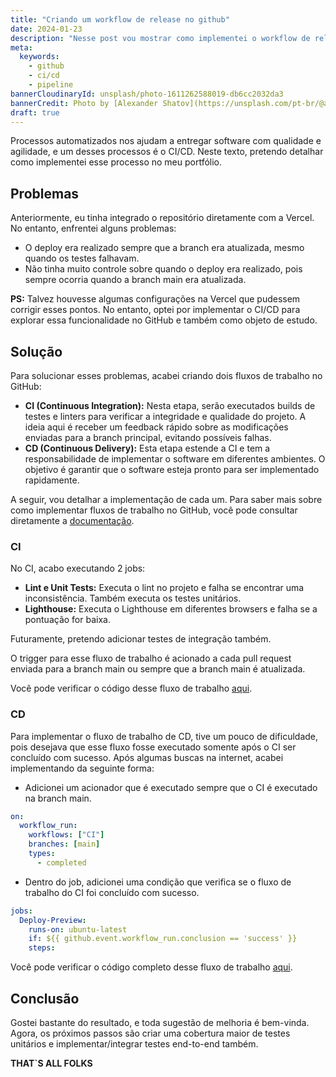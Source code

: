 ```yaml
---
title: "Criando um workflow de release no github"
date: 2024-01-23
description: "Nesse post vou mostrar como implementei o workflow de release do meu blog."
meta:
  keywords:
    - github
    - ci/cd
    - pipeline
bannerCloudinaryId: unsplash/photo-1611262588019-db6cc2032da3
bannerCredit: Photo by [Alexander Shatov](https://unsplash.com/pt-br/@alexbemore)
draft: true
---
```


Processos automatizados nos ajudam a entregar software com qualidade e agilidade, e um desses processos é o CI/CD. Neste texto, pretendo detalhar como implementei esse processo no meu portfólio.


## Problemas

Anteriormente, eu tinha integrado o repositório diretamente com a Vercel. No entanto, enfrentei alguns problemas:

- O deploy era realizado sempre que a branch era atualizada, mesmo quando os testes falhavam.
- Não tinha muito controle sobre quando o deploy era realizado, pois sempre ocorria quando a branch main era atualizada.

**PS:** Talvez houvesse algumas configurações na Vercel que pudessem corrigir esses pontos. No entanto, optei por implementar o CI/CD para explorar essa funcionalidade no GitHub e também como objeto de estudo.


## Solução

Para solucionar esses problemas, acabei criando dois fluxos de trabalho no GitHub:

- **CI (Continuous Integration):** Nesta etapa, serão executados builds de testes e linters para verificar a integridade e qualidade do projeto. A ideia aqui é receber um feedback rápido sobre as modificações enviadas para a branch principal, evitando possíveis falhas.
- **CD (Continuous Delivery):** Esta etapa estende a CI e tem a responsabilidade de implementar o software em diferentes ambientes. O objetivo é garantir que o software esteja pronto para ser implementado rapidamente.

A seguir, vou detalhar a implementação de cada um. Para saber mais sobre como implementar fluxos de trabalho no GitHub, você pode consultar diretamente a [documentação](https://docs.github.com/en/actions/using-workflows/about-workflows).

### CI

No CI, acabo executando 2 jobs:

- **Lint e Unit Tests:** Executa o lint no projeto e falha se encontrar uma inconsistência. Também executa os testes unitários.
- **Lighthouse:** Executa o Lighthouse em diferentes browsers e falha se a pontuação for baixa.

Futuramente, pretendo adicionar testes de integração também.

O trigger para esse fluxo de trabalho é acionado a cada pull request enviada para a branch main ou sempre que a branch main é atualizada.

Você pode verificar o código desse fluxo de trabalho [aqui](https://github.com/julianosirtori/julianosirtori.dev/blob/main/.github/workflows/ci.yml).

### CD

Para implementar o fluxo de trabalho de CD, tive um pouco de dificuldade, pois desejava que esse fluxo fosse executado somente após o CI ser concluído com sucesso. Após algumas buscas na internet, acabei implementando da seguinte forma:

- Adicionei um acionador que é executado sempre que o CI é executado na branch main.

```yml
on:
  workflow_run:
    workflows: ["CI"]
    branches: [main]
    types: 
      - completed
```

- Dentro do job, adicionei uma condição que verifica se o fluxo de trabalho do CI foi concluído com sucesso.


```yml
jobs:
  Deploy-Preview:
    runs-on: ubuntu-latest
    if: ${{ github.event.workflow_run.conclusion == 'success' }}
    steps:
```


Você pode verificar o código completo desse fluxo de trabalho [aqui](https://github.com/julianosirtori/julianosirtori.dev/blob/main/.github/workflows/cd.yml). 

## Conclusão

Gostei bastante do resultado, e toda sugestão de melhoria é bem-vinda. Agora, os próximos passos são criar uma cobertura maior de testes unitários e implementar/integrar testes end-to-end também.
 

**THAT`S ALL FOLKS**